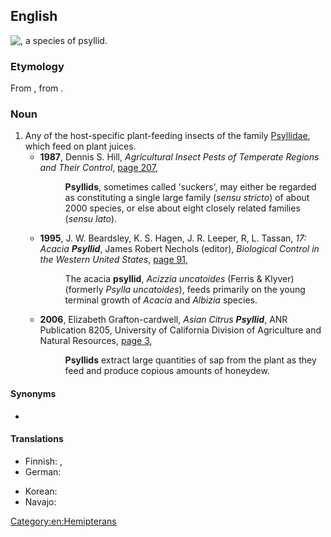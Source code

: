 ==English==
[[Image:Cacopsylla-pulchella-03.jpg|thumb|{{taxlink|Cacopsylla pulchella|species|noshow=1}}, a species of '''psyllid'''.]]
{{wikipedia|Jumping plant louse}}

===Etymology===
From {{af|lang1=NL.|en|psylla|-id}}, from {{der|en|grc|ψύλλα}}.

===Noun===
{{en-noun}}

# Any of the host-specific plant-feeding insects of the family [[Psyllidae]], which feed on plant juices.
#* '''1987''', Dennis S. Hill, ''Agricultural Insect Pests of Temperate Regions and Their Control'', [http://books.google.com.au/books?id=3-w8AAAAIAAJ&pg=PA207&dq=%22psyllid%22%7C%22psyllids%22&hl=en&sa=X&ei=KB2xUuyJKoPDkwWsh4GYCQ&redir_esc=y#v=onepage&q=%22psyllid%22%7C%22psyllids%22&f=false page 207],
#*: '''Psyllids''', sometimes called 'suckers', may either be regarded as constituting a single large family (''sensu stricto'') of about 2000 species, or else about eight closely related families (''sensu lato'').
#* '''1995''', J. W. Beardsley, K. S. Hagen, J. R. Leeper, R, L. Tassan, ''17: Acacia '''Psyllid''''', James Robert Nechols (editor), ''Biological Control in the Western United States'', [http://books.google.com.au/books?id=lZh0gFJwx0UC&pg=PA91&dq=%22psyllid%22%7C%22psyllids%22&hl=en&sa=X&ei=KB2xUuyJKoPDkwWsh4GYCQ&redir_esc=y#v=onepage&q=%22psyllid%22%7C%22psyllids%22&f=false page 91],
#*: The acacia '''psyllid''', ''Acizzia uncatoides'' (Ferris & Klyver) (formerly ''Psylla uncatoides''), feeds primarily on the young terminal growth of ''Acacia'' and ''Albizia'' species.
#* '''2006''', Elizabeth Grafton-cardwell, ''Asian Citrus '''Psyllid''''', ANR Publication 8205, University of California Division of Agriculture and Natural Resources, [http://books.google.com.au/books?id=1aHGVbvmsxEC&pg=PP3&dq=%22psyllid%22%7C%22psyllids%22&hl=en&sa=X&ei=KB2xUuyJKoPDkwWsh4GYCQ&redir_esc=y#v=onepage&q=%22psyllid%22%7C%22psyllids%22&f=false page 3],
#*: '''Psyllids''' extract large quantities of sap from the plant as they feed and produce copious amounts of honeydew.

====Synonyms====
* {{sense|any species of family Psyllidae}} {{l|en|jumping plant louse}}

====Translations====
{{trans-top|any species of family Psyllidae}}
* Finnish: {{t+|fi|kemppi}}, {{t|fi|lehtikemppi}}
* German: {{t+|de|Blattfloh|m}}
{{trans-mid}}
* Korean: {{t|ko|나무이}}
* Navajo: {{t|nv|aniłtʼánii yázhí}}
{{trans-bottom}}

[[Category:en:Hemipterans]]